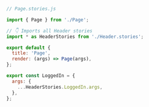 ```js
// Page.stories.js

import { Page } from './Page';

// 👇 Imports all Header stories
import * as HeaderStories from './Header.stories';

export default {
  title: 'Page',
  render: (args) => Page(args),
};

export const LoggedIn = {
  args: {
    ...HeaderStories.LoggedIn.args,
  },
};
```
